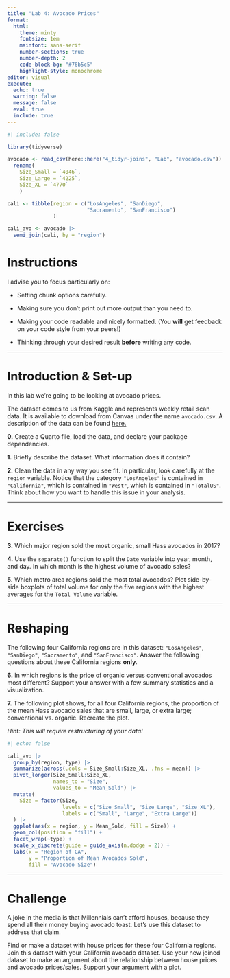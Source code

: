 ```yaml
---
title: "Lab 4: Avocado Prices"
format: 
  html: 
    theme: minty
    fontsize: 1em
    mainfont: sans-serif
    number-sections: true
    number-depth: 2
    code-block-bg: "#76b5c5"
    highlight-style: monochrome
editor: visual
execute: 
  echo: true
  warning: false
  message: false
  eval: true
  include: true
---
```



```r
#| include: false

library(tidyverse)

avocado <- read_csv(here::here("4_tidyr-joins", "Lab", "avocado.csv")) |> 
  rename(
    Size_Small = `4046`,
    Size_Large = `4225`,
    Size_XL = `4770`
    )

cali <- tibble(region = c("LosAngeles", "SanDiego",
                          "Sacramento", "SanFrancisco")
               )

cali_avo <- avocado |> 
  semi_join(cali, by = "region")
```

# Instructions

I advise you to focus particularly on:

-   Setting chunk options carefully.

-   Making sure you don't print out more output than you need to.

-   Making your code readable and nicely formatted. (You **will** get feedback on your code style from your peers!)

-   Thinking through your desired result **before** writing any code.

------------------------------------------------------------------------

# Introduction & Set-up

In this lab we're going to be looking at avocado prices.

The dataset comes to us from Kaggle and represents weekly retail scan data. It is available to download from Canvas under the name `avocado.csv`. A description of the data can be found [here.](https://www.kaggle.com/neuromusic/avocado-prices)

**0.** Create a Quarto file, load the data, and declare your package dependencies.

**1.** Briefly describe the dataset. What information does it contain?

**2.** Clean the data in any way you see fit. In particular, look carefully at the `region` variable. Notice that the category `"LosAngeles"` is contained in `"California"`, which is contained in `"West"`, which is contained in `"TotalUS"`. Think about how you want to handle this issue in your analysis.

------------------------------------------------------------------------

# Exercises

**3.** Which major region sold the most organic, small Hass avocados in 2017?

**4.** Use the `separate()` function to split the `Date` variable into year, month, and day. In which month is the highest volume of avocado sales?

**5.** Which metro area regions sold the most total avocados? Plot side-by-side boxplots of total volume for only the five regions with the highest averages for the `Total Volume` variable.

------------------------------------------------------------------------

# Reshaping

The following four California regions are in this dataset: `"LosAngeles"`, `"SanDiego"`, `"Sacramento"`, and `"SanFrancisco"`. Answer the following questions about these California regions **only**.

**6.** In which regions is the price of organic versus conventional avocados most different? Support your answer with a few summary statistics and a visualization.

**7.** The following plot shows, for all four California regions, the proportion of the mean Hass avocado sales that are small, large, or extra large; conventional vs. organic. Recreate the plot.

*Hint: This will require restructuring of your data!*

```r
#| echo: false

cali_avo |> 
  group_by(region, type) |>
  summarize(across(.cols = Size_Small:Size_XL, .fns = mean)) |>
  pivot_longer(Size_Small:Size_XL, 
               names_to = "Size", 
               values_to = "Mean_Sold") |>
  mutate(
    Size = factor(Size, 
                  levels = c("Size_Small", "Size_Large", "Size_XL"),
                  labels = c("Small", "Large", "Extra Large"))
  ) |>
  ggplot(aes(x = region, y = Mean_Sold, fill = Size)) +
  geom_col(position = "fill") + 
  facet_wrap(~type) + 
  scale_x_discrete(guide = guide_axis(n.dodge = 2)) + 
  labs(x = "Region of CA", 
       y = "Proportion of Mean Avocados Sold", 
       fill = "Avocado Size")


```

------------------------------------------------------------------------

# Challenge

A joke in the media is that Millennials can't afford houses, because they spend all their money buying avocado toast. Let's use this dataset to address that claim.

Find or make a dataset with house prices for these four California regions. Join this dataset with your California avocado dataset. Use your new joined dataset to make an argument about the relationship between house prices and avocado prices/sales. Support your argument with a plot.
